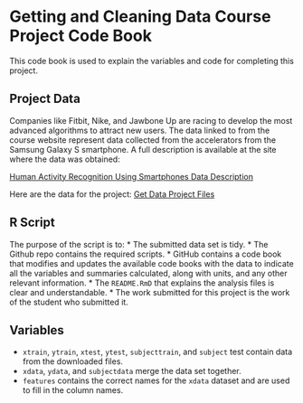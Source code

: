 # Getting and Cleaning Data Course Project Code Book
This code book is used to explain the variables and code for completing this project. 

## Project Data
Companies like Fitbit, Nike, and Jawbone Up are racing to develop the most advanced algorithms to attract new users. The data linked to from the course website represent data collected from the accelerators from the Samsung Galaxy S smartphone. A full description is available at the site where the data was obtained:

[Human Activity Recognition Using Smartphones Data Description](http://archive.ics.uci.edu/ml/datasets/Human+Activity+Recognition+Using+Smartphones)

Here are the data for the project:
[Get Data Project Files](https://d396qusza40orc.cloudfront.net/getdata%2Fprojectfiles%2FUCI%20HAR%20Dataset.zip)

## R Script
The purpose of the script is to: 
* The submitted data set is tidy. 
* The Github repo contains the required scripts.
* GitHub contains a code book that modifies and updates the available code books with the data to indicate all the variables and summaries calculated, along with units, and any other relevant information.
* The `README.RmD` that explains the analysis files is clear and understandable.
* The work submitted for this project is the work of the student who submitted it.

## Variables
* `xtrain`, `ytrain`, `xtest`, `ytest`, `subjecttrain`, and `subject` test contain data from the downloaded files.
* `xdata`, `ydata`, and `subjectdata` merge the data set together. 
* `features` contains the correct names for the `xdata` dataset and are used to fill in the column names. 

